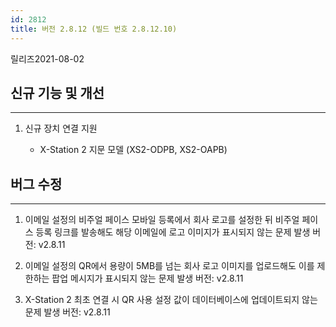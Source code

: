 ```yaml
---
id: 2812
title: 버전 2.8.12 (빌드 번호 2.8.12.10)
---
```


릴리즈<Separator/>2021-08-02

## 신규 기능 및 개선

---

1. 신규 장치 연결 지원

    * X-Station 2 지문 모델 (XS2-ODPB, XS2-OAPB)

## 버그 수정

---

<BugLists>

1. 이메일 설정의 비주얼 페이스 모바일 등록에서 회사 로고를 설정한 뒤 비주얼 페이스 등록 링크를 발송해도 해당 이메일에 로고 이미지가 표시되지 않는 문제 <Badge>발생 버전: v2.8.11</Badge>

1. 이메일 설정의 QR에서 용량이 5MB를 넘는 회사 로고 이미지를 업로드해도 이를 제한하는 팝업 메시지가 표시되지 않는 문제 <Badge>발생 버전: v2.8.11</Badge>

1. X-Station 2 최초 연결 시 QR 사용 설정 값이 데이터베이스에 업데이트되지 않는 문제 <Badge>발생 버전: v2.8.11</Badge>

</BugLists>